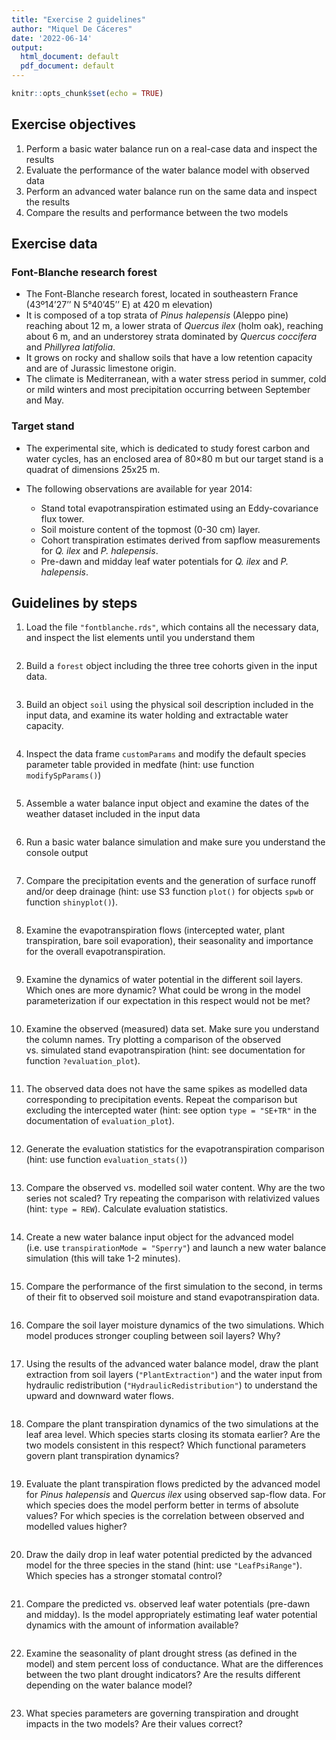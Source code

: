 ```yaml
---
title: "Exercise 2 guidelines"
author: "Miquel De Cáceres"
date: '2022-06-14'
output:
  html_document: default
  pdf_document: default
---
```


```r
knitr::opts_chunk$set(echo = TRUE)
```



## Exercise objectives

  1. Perform a basic water balance run on a real-case data and inspect the results
  2. Evaluate the performance of the water balance model with observed data
  3. Perform an advanced water balance run on the same data and inspect the results
  4. Compare the results and performance between the two models
  

## Exercise data
### Font-Blanche research forest

 + The Font-Blanche research forest, located in southeastern France (43º14'27'' N 5°40'45'' E) at 420 m elevation)
 + It is composed of a top strata of *Pinus halepensis* (Aleppo pine) reaching about 12 m, a lower strata of *Quercus ilex* (holm oak), reaching about 6 m, and an understorey strata dominated by *Quercus coccifera* and *Phillyrea latifolia*. 
 + It grows on rocky and shallow soils that have a low retention capacity and are of Jurassic limestone origin. 
 + The climate is Mediterranean, with a water stress period in summer, cold or mild winters and most precipitation occurring between September and May. 


### Target stand

+ The experimental site, which is dedicated to study forest carbon and water cycles, has an enclosed area of 80×80 m but our target stand is a quadrat of dimensions 25x25 m. 
+ The following observations are available for year 2014:

   + Stand total evapotranspiration estimated using an Eddy-covariance flux tower.
   + Soil moisture content of the topmost (0-30 cm) layer.
   + Cohort transpiration estimates derived from sapflow measurements for *Q. ilex* and *P. halepensis*.
   + Pre-dawn and midday leaf water potentials for *Q. ilex* and *P. halepensis*.

## Guidelines by steps

1. Load the file `"fontblanche.rds"`, which contains all the necessary data, and inspect the list elements until you understand them

```r

```

2. Build a `forest` object including the three tree cohorts given in the input data.

```r

```

3. Build an object `soil` using the physical soil description included in the input data, and examine its water holding and extractable water capacity.

```r

```

4. Inspect the data frame `customParams` and modify the default species parameter table provided in medfate (hint: use function `modifySpParams()`) 

```r

```

5. Assemble a water balance input object and examine the dates of the weather dataset included in the input data

```r

```

6. Run a basic water balance simulation and make sure you understand the console output

```r

```

7. Compare the precipitation events and the generation of surface runoff and/or deep drainage (hint: use S3 function `plot()` for objects `spwb` or function `shinyplot()`).

```r

```

8. Examine the evapotranspiration flows (intercepted water, plant transpiration, bare soil evaporation), their seasonality and importance for the overall evapotranspiration.

```r

```

9. Examine the dynamics of water potential in the different soil layers. Which ones are more dynamic? What could be wrong in the model parameterization if our expectation in this respect would not be met?

```r

```

10. Examine the observed (measured) data set. Make sure you understand the column names. Try plotting a comparison of the observed vs. simulated stand evapotranspiration (hint: see documentation for function `?evaluation_plot`). 

```r

```

11. The observed data does not have the same spikes as modelled data corresponding to precipitation events. Repeat the comparison but excluding the intercepted water (hint: see option `type = "SE+TR"` in the documentation of `evaluation_plot`).

```r

```

12. Generate the evaluation statistics for the evapotranspiration comparison (hint: use function `evaluation_stats()`)

```r

```

13. Compare the observed vs. modelled soil water content. Why are the two series not scaled? Try repeating the comparison with relativized values (hint: `type = REW`). Calculate evaluation statistics.

```r

```

14. Create a new water balance input object for the advanced model (i.e. use `transpirationMode = "Sperry"`) and launch a new water balance simulation (this will take 1-2 minutes).

```r

```

15. Compare the performance of the first simulation to the second, in terms of their fit to observed soil moisture and stand evapotranspiration data.

```r

```

16. Compare the soil layer moisture dynamics of the two simulations. Which model produces stronger coupling between soil layers? Why?

```r

```

17. Using the results of the advanced water balance model, draw the plant extraction from soil layers (`"PlantExtraction"`) and the water input from hydraulic redistribution (`"HydraulicRedistribution"`) to understand the upward and downward water flows.

```r

```

18. Compare the plant transpiration dynamics of the two simulations at the leaf area level. Which species starts closing its stomata earlier? Are the two models consistent in this respect? Which functional parameters govern plant transpiration dynamics?

```r

```

19. Evaluate the plant transpiration flows predicted by the advanced model for *Pinus halepensis* and *Quercus ilex* using observed sap-flow data. For which species does the model perform better in terms of absolute values? For which species is the correlation between observed and modelled values higher?

```r

```

20. Draw the daily drop in leaf water potential predicted by the advanced model for the three species in the stand (hint: use `"LeafPsiRange"`). Which species has a stronger stomatal control?

```r

```

21. Compare the predicted vs. observed leaf water potentials (pre-dawn and midday). Is the model  appropriately estimating leaf water potential dynamics with the amount of information available?

```r

```

22. Examine the seasonality of plant drought stress (as defined in the model) and stem percent loss of conductance. What are the differences between the two plant drought indicators? Are the results different depending on the water balance model? 

```r

```

23. What species parameters are governing transpiration and drought impacts in the two models? Are their values correct?

```r

```



